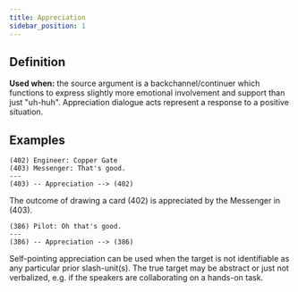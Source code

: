 ```yaml
---
title: Appreciation
sidebar_position: 1
---
```


## Definition

**Used when:** the source argument is a backchannel/continuer which functions to express slightly more emotional involvement and support than just "uh-huh".
Appreciation dialogue acts represent a response to a positive situation.


## Examples

```
(402) Engineer: Copper Gate
(403) Messenger: That's good.
---
(403) -- Appreciation --> (402)
```
The outcome of drawing a card (402) is appreciated by the Messenger in (403).

```
(386) Pilot: Oh that's good.
---
(386) -- Appreciation --> (386)
```
Self-pointing appreciation can be used when the target is not identifiable as any particular prior slash-unit(s).
The true target may be abstract or just not verbalized, e.g. if the speakers are collaborating on a hands-on task.